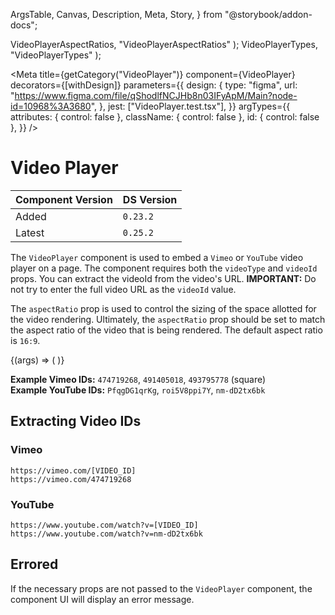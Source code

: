   ArgsTable,
  Canvas,
  Description,
  Meta,
  Story,
} from "@storybook/addon-docs";


  VideoPlayerAspectRatios,
  "VideoPlayerAspectRatios"
);
  VideoPlayerTypes,
  "VideoPlayerTypes"
);

<Meta
  title={getCategory("VideoPlayer")}
  component={VideoPlayer}
  decorators={[withDesign]}
  parameters={{
    design: {
      type: "figma",
      url:
        "https://www.figma.com/file/qShodlfNCJHb8n03IFyApM/Main?node-id=10968%3A3680",
    },
    jest: ["VideoPlayer.test.tsx"],
  }}
  argTypes={{
    attributes: { control: false },
    className: { control: false },
    id: { control: false },
  }}
/>

# Video Player

| Component Version | DS Version |
| ----------------- | ---------- |
| Added             | `0.23.2`   |
| Latest            | `0.25.2`   |

<Description of={VideoPlayer} />

The `VideoPlayer` component is used to embed a `Vimeo` or `YouTube` video player on a page. The component requires both the `videoType` and `videoId` props. You can extract the videoId from the video's URL. **IMPORTANT:** Do not try to enter the full video URL as the `videoId` value.

The `aspectRatio` prop is used to control the sizing of the space allotted for the video rendering. Ultimately, the `aspectRatio` prop should be set to match the aspect ratio of the video that is being rendered. The default aspect ratio is `16:9`.

<Canvas withToolbar>
  <Story
    name="VideoPlayer"
    args={{
      aspectRatio: "VideoPlayerAspectRatios.FourByThree",
      descriptionText:
        "Fusce dapibus, tellus ac cursus commodo, tortor mauris condimentum nibh, ut fermentum massa justo sit amet risus. Cum sociis natoque penatibus et magnis dis parturient montes, nascetur ridiculus mus.",
      headingText: "NYPL Video",
      helperText:
        "Lorem ipsum dolor sit amet, consectetur adipiscing elit. Vivamus sagittis lacus vel augue laoreet rutrum faucibus dolor auctor.",
      videoId: "",
      videoType: "VideoPlayerTypes.Vimeo",
    }}
    argTypes={{
      aspectRatio: {
        control: { type: "select" },
        options: ratiosEnumValues.options,
      },
      showHelperInvalidText: {
        table: { defaultValue: { summary: true } },
      },
      videoType: {
        control: { type: "select" },
        options: typesEnumValues.options,
      },
    }}
  >
    {(args) => (
      <VideoPlayer
        {...args}
        aspectRatio={ratiosEnumValues.getValue(args.aspectRatio)}
        videoId={
          args.videoType === "VideoPlayerTypes.Vimeo"
            ? args.videoId || "474719268"
            : args.videoId || "nm-dD2tx6bk"
        }
        videoType={typesEnumValues.getValue(args.videoType)}
      />
    )}
  </Story>
</Canvas>

<ArgsTable story="VideoPlayer" />

**Example Vimeo IDs:** `474719268`, `491405018`, `493795778` (square)<br />
**Example YouTube IDs:** `PfqgDG1qrKg`, `roi5V8ppi7Y`, `nm-dD2tx6bk`

## Extracting Video IDs

### Vimeo

```
https://vimeo.com/[VIDEO_ID]
https://vimeo.com/474719268
```

### YouTube

```
https://www.youtube.com/watch?v=[VIDEO_ID]
https://www.youtube.com/watch?v=nm-dD2tx6bk
```

## Errored

If the necessary props are not passed to the `VideoPlayer` component, the component UI will display an error message.

<Canvas>
  <DSProvider>
    <VideoPlayer
      type={VideoPlayerTypes.Vimeo}
      videoId="https://vimeo.com/474719268"
    />
  </DSProvider>
</Canvas>
